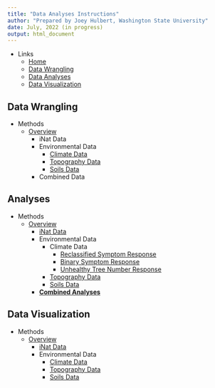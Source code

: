 ```yaml
---
title: "Data Analyses Instructions"
author: "Prepared by Joey Hulbert, Washington State University"
date: July, 2022 (in progress)
output: html_document
---
```


* Links
  + [Home](https://jmhulbert.github.io/redcedar)
  + [Data Wrangling](./data-wrangle/Data-Wrangle-v1.html)
  + [Data Analyses](./analyses/)
  + [Data Visualization](./data-visualization/)




## Data Wrangling

* Methods
  + [Overview](./data-wrangle/Data-Wrangle-v1.html)
    + iNat Data
    + Environmental Data
      + [Climate Data](./data-wrangle/climate/Climate-Data-Extraction.html)
      + [Topography Data](./data-wrangle/topo/Topo-Data-Extraction---ArcGIS.html)
      + [Soils Data](./data-wrangle/soils/Soil-Data-Extraction.html)
    + Combined Data  

## Analyses 

* Methods
  + [Overview](./analyses/)
    + [iNat Data](./analyses/inat/iNat-Data-Analysis.html)
    + Environmental Data
      + Climate Data
        + [Reclassified Symptom Response](./analyses/climate/Climate-Data-Analysis---filtered-symptom-response.html)
        + [Binary Symptom Response](./analyses/climate/Climate-Data-Analysis---binary-symptom-response.html)
        + [Unhealthy Tree Number Response](./analyses/climate/Climate-Data-Analysis---unhealthy-tree-number-response.html)
      + [Topography Data](./analyses/topo/Topo-Data-Analysis.html)
      + [Soils Data](./analyses/soils/Soils-Data-Analysis.html)
    + [**Combined Analyses**](./analyses/Full-Environmental-Predictor-Analyses.html)

## Data Visualization

* Methods
  + [Overview](./data-visualization/)
    + [iNat Data](./data-visualization/inat/iNat-Data-Visualization.html)
    + Environmental Data
      + [Climate Data](./data-visualization/climate/Climate-Data-Visualization.html)
      + [Topography Data](./data-visualization/topo/Topo-Data-Visualization.html)
      + [Soils Data](./data-visualization/soils/Soils-Data-Visualization.html)